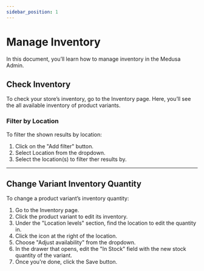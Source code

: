 ```yaml
---
sidebar_position: 1
---
```



# Manage Inventory

In this document, you’ll learn how to manage inventory in the Medusa Admin.

## Check Inventory

To check your store’s inventory, go to the Inventory page. Here, you’ll see the all available inventory of product variants.

### Filter by Location

To filter the shown results by location:

1. Click on the "Add filter" button.
2. Select Location from the dropdown.
3. Select the location(s) to filter ther results by.

---

## Change Variant Inventory Quantity

<!-- TODO check info for correctness -->

To change a product variant’s inventory quantity:

1. Go to the Inventory page.
2. Click the product variant to edit its inventory.
3. Under the "Location levels" section, find the location to edit the quantity in.
4. Click the <InlineIcon Icon={EllipsisHorizontal} alt="three-dots" /> icon at the right of the location.
5. Choose "Adjust availability" from the dropdown.
6. In the drawer that opens, edit the "In Stock" field with the new stock quantity of the variant.
7. Once you're done, click the Save button.
